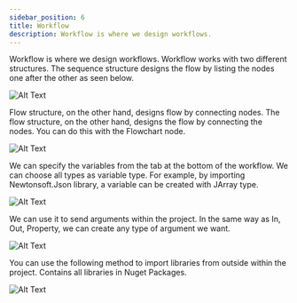 ---
sidebar_position: 6
title: Workflow
description: Workflow is where we design workflows.
---

Workflow is where we design workflows. Workflow works with two different structures. The sequence structure designs the flow by listing the nodes one after the other as seen below.

![Alt Text](./img/workflow.png)

Flow structure, on the other hand, designs flow by connecting nodes. The flow structure, on the other hand, designs the flow by connecting the nodes. You can do this with the Flowchart node.

![Alt Text](./img/flowchart.png)

We can specify the variables from the tab at the bottom of the workflow. We can choose all types as variable type. For example, by importing Newtonsoft.Json library, a variable can be created with JArray type.

![Alt Text](./img/variables.png)

We can use it to send arguments within the project. In the same way as In, Out, Property, we can create any type of argument we want.

![Alt Text](./img/argument.png)

You can use the following method to import libraries from outside within the project. Contains all libraries in Nuget Packages.

![Alt Text](./img/imports.gif)